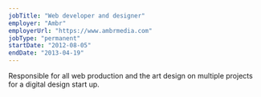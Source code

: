 ```yaml
---
jobTitle: "Web developer and designer"
employer: "Ambr"
employerUrl: "https://www.ambrmedia.com"
jobType: "permanent"
startDate: "2012-08-05"
endDate: "2013-04-19"
---
```


Responsible for all web production and the art design on multiple projects for a digital design start up.
